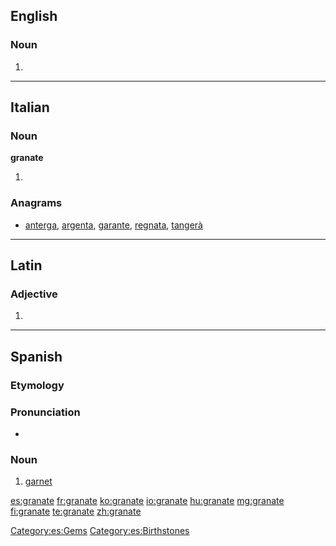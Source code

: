 ==English==

===Noun===
{{en-noun}}

# {{archaic form of|garnet}}

{{Webster 1913}}

----

==Italian==

===Noun===
'''granate''' {{f}}

# {{plural of|granata|lang=it}}

===Anagrams===
* [[anterga#Italian|anterga]], [[argenta#Italian|argenta]], [[garante#Italian|garante]], [[regnata#Italian|regnata]], [[tangerà#Italian|tangerà]]

----

==Latin==

===Adjective===
{{la-adj-form|granāte}}

# {{inflection of|granatus|granātus|voc|m|s|lang=la}}

----

==Spanish==
{{wikipedia|lang=es|Granate (mineral)}}
===Etymology===
{{rfe|lang=es}}

===Pronunciation===
* {{IPA|/ɡɾa̠ˈna̠te̞/|lang=es}}

===Noun===
{{es-noun|m}}

# [[garnet]]

[[Category:es:Gems]]
[[Category:es:Birthstones]]

[[es:granate]]
[[fr:granate]]
[[ko:granate]]
[[io:granate]]
[[hu:granate]]
[[mg:granate]]
[[fi:granate]]
[[te:granate]]
[[zh:granate]]